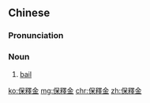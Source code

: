 {{also|保释金}}
==Chinese==
{{zh-forms|s=保释金|type=21}}

===Pronunciation===
{{zh-pron
|m=bǎoshìjīn
|c=bou2 sik1 gam1
|cat=n
}}

===Noun===
{{zh-noun}}

# [[bail]] {{gloss|money paid to secure someone's release}}

[[ko:保釋金]]
[[mg:保釋金]]
[[chr:保釋金]]
[[zh:保釋金]]